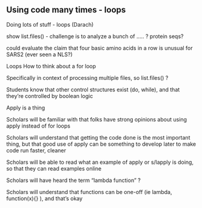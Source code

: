 ## Using code many times - loops

Doing lots of stuff - loops (Darach)

show list.files() - challenge is to analyze a bunch of ….. ? protein seqs?

could evaluate the claim that four basic amino acids in a row is unusual for SARS2 (ever seen a NLS?)

Loops
How to think about a for loop

Specifically in context of processing multiple files, so list.files() ?

Students know that other control structures exist (do, while), and that they're controlled by boolean logic

Apply is a thing

Scholars will be familiar with that folks have strong opinions about using apply instead of for loops

Scholars will understand that getting the code done is the most important thing, but that good use of apply can be something to develop later to make code run faster, cleaner

Scholars will be able to read what an example of apply or s/lapply is doing, so that they can read examples online

Scholars will have heard the term "lambda function" ?

Scholars will understand that functions can be one-off (ie lambda, function(x){} ), and that's okay
